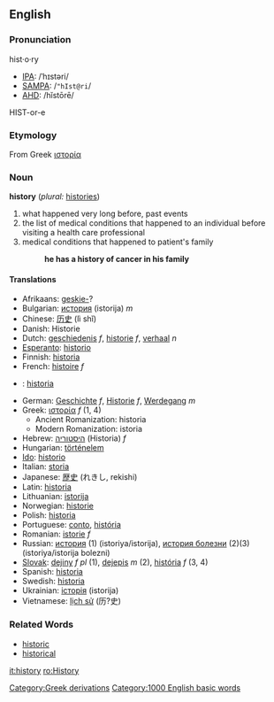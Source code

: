 {{Wikipedia}}

==English==
===Pronunciation===
hist·o·ry
*[[Wiktionary:Pronunciation_key|IPA]]: /ˈhɪstəri/
*[[Wiktionary:Pronunciation_key|SAMPA]]: /<tt>"hIst@ri</tt>/
*[[Wiktionary:Pronunciation_key|AHD]]: /hĭstōrē/
HIST-or-e

===Etymology===
From Greek [[ιστορία]]

===Noun===
'''history'''  (''plural:'' [[histories]])
# what happened very long before, past events
# the list of medical conditions that happened to an individual before visiting a health care professional
# medical conditions that happened to patient's family
#:'''he has a history of cancer in his family'''

====Translations====
*Afrikaans: [[geskie-]]?
*Bulgarian: [[история]] (istorija) ''m''
*Chinese: [[历史]] (lì shǐ)
*Danish: Historie
*Dutch: [[geschiedenis]] ''f'', [[historie]] ''f'', [[verhaal]] ''n''
*[[Esperanto]]: [[historio]]
*Finnish: [[historia#Finnish|historia]]
*French: [[histoire]] ''f''
*{{gl}}: [[historia]]
*German: [[Geschichte]] ''f'', [[Historie]] ''f'', [[Werdegang]] ''m''
*Greek: [[ιστορία]] ''f'' (1, 4)
**Ancient Romanization: historia
**Modern Romanization: istoria
*Hebrew: [[היסטוריה]] (Historia) ''f''
*Hungarian: [[történelem]]
*[[Ido]]: [[historio]]
*Italian: [[storia]]
*Japanese: [[歴史]] (れきし, rekishi)
*Latin: [[historia]]
*Lithuanian: [[istorija]]
*Norwegian: [[historie]]
*Polish: [[historia]]
*Portuguese: [[conto]], [[história]]
*Romanian: [[istorie]] ''f''
*Russian: [[история]] (1) (istoriya/istorija), [[история болезни]] (2)(3) (istoriya/istorija bolezni)
*[[Slovak]]: [[dejiny]] ''f pl'' (1), [[dejepis]] ''m'' (2), [[história]] ''f'' (3, 4)
*Spanish: [[historia]]
*Swedish: [[historia]]
*Ukrainian: [[історія]] (istorija)
*Vietnamese: [[lịch sử]] (历?史)

===Related Words===
*[[historic]]
*[[historical]]

[[Category:Greek derivations]]

[[it:history]]
[[ro:History]]
[[Category:1000 English basic words]]